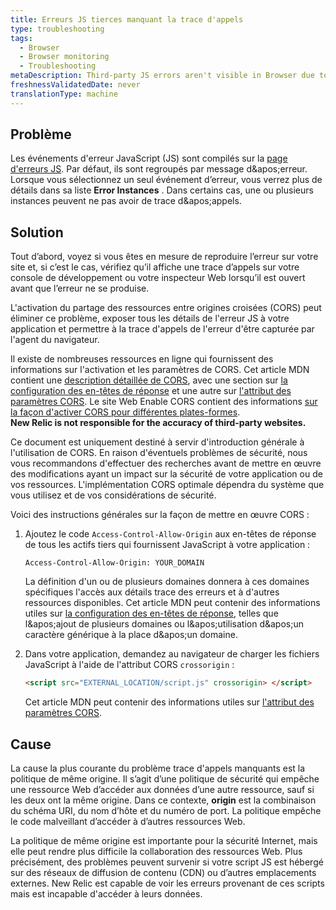 ```yaml
---
title: Erreurs JS tierces manquant la trace d'appels
type: troubleshooting
tags:
  - Browser
  - Browser monitoring
  - Troubleshooting
metaDescription: Third-party JS errors aren't visible in Browser due to the same origin policy. Use cross-origin resource sharing (CORS) to solve this problem.
freshnessValidatedDate: never
translationType: machine
---
```


## Problème

Les événements d'erreur JavaScript (JS) sont compilés sur la [page d'erreurs JS<InlinePopover type="browser" />](/docs/browser/new-relic-browser/browser-pro-features/javascript-errors-page-examining-errors-over-time). Par défaut, ils sont regroupés par message d&amp;apos;erreur. Lorsque vous sélectionnez un seul événement d’erreur, vous verrez plus de détails dans sa liste <DNT>**Error Instances**</DNT> . Dans certains cas, une ou plusieurs instances peuvent ne pas avoir de trace d&amp;apos;appels.

## Solution

Tout d’abord, voyez si vous êtes en mesure de reproduire l’erreur sur votre site et, si c’est le cas, vérifiez qu’il affiche une trace d’appels sur votre console de développement ou votre inspecteur Web lorsqu’il est ouvert avant que l’erreur ne se produise.

L'activation du partage des ressources entre origines croisées (CORS) peut éliminer ce problème, exposer tous les détails de l'erreur JS à votre application et permettre à la trace d'appels de l'erreur d'être capturée par l'agent du navigateur.

Il existe de nombreuses ressources en ligne qui fournissent des informations sur l'activation et les paramètres de CORS. Cet article MDN contient une [description détaillée de CORS](https://developer.mozilla.org/en-US/docs/Web/HTTP/CORS), avec une section sur [la configuration des en-têtes de réponse](https://developer.mozilla.org/en-US/docs/Web/HTTP/CORS#The_HTTP_response_headers) et une autre sur [l'attribut des paramètres CORS](https://developer.mozilla.org/en-US/docs/Web/HTML/CORS_settings_attributes). Le site Web Enable CORS contient des informations [sur la façon d'activer CORS pour différentes plates-formes](http://enable-cors.org/server.html).\
<DNT>**New Relic is not responsible for the accuracy of third-party websites.**</DNT>

<Callout variant="caution">
  Ce document est uniquement destiné à servir d'introduction générale à l'utilisation de CORS. En raison d'éventuels problèmes de sécurité, nous vous recommandons d'effectuer des recherches avant de mettre en œuvre des modifications ayant un impact sur la sécurité de votre application ou de vos ressources. L'implémentation CORS optimale dépendra du système que vous utilisez et de vos considérations de sécurité.
</Callout>

Voici des instructions générales sur la façon de mettre en œuvre CORS :

1. Ajoutez le code `Access-Control-Allow-Origin` aux en-têtes de réponse de tous les actifs tiers qui fournissent JavaScript à votre application :

   ```
   Access-Control-Allow-Origin: YOUR_DOMAIN
   ```

   La définition d'un ou de plusieurs domaines donnera à ces domaines spécifiques l'accès aux détails trace des erreurs et à d'autres ressources disponibles. Cet article MDN peut contenir des informations utiles sur [la configuration des en-têtes de réponse](https://developer.mozilla.org/en-US/docs/Web/HTTP/CORS#The_HTTP_response_headers), telles que l&amp;apos;ajout de plusieurs domaines ou l&amp;apos;utilisation d&amp;apos;un caractère générique à la place d&amp;apos;un domaine.

2. Dans votre application, demandez au navigateur de charger les fichiers JavaScript à l'aide de l'attribut CORS `crossorigin` :

   ```html
   <script src="EXTERNAL_LOCATION/script.js" crossorigin> </script>
   ```

   Cet article MDN peut contenir des informations utiles sur [l'attribut des paramètres CORS](https://developer.mozilla.org/en-US/docs/Web/HTML/CORS_settings_attributes).

## Cause

La cause la plus courante du problème trace d'appels manquants est la politique de même origine. Il s’agit d’une politique de sécurité qui empêche une ressource Web d’accéder aux données d’une autre ressource, sauf si les deux ont la même origine. Dans ce contexte, <DNT>**origin**</DNT> est la combinaison du schéma URI, du nom d’hôte et du numéro de port. La politique empêche le code malveillant d’accéder à d’autres ressources Web.

La politique de même origine est importante pour la sécurité Internet, mais elle peut rendre plus difficile la collaboration des ressources Web. Plus précisément, des problèmes peuvent survenir si votre script JS est hébergé sur des réseaux de diffusion de contenu (CDN) ou d’autres emplacements externes. New Relic est capable de voir les erreurs provenant de ces scripts mais est incapable d'accéder à leurs données.